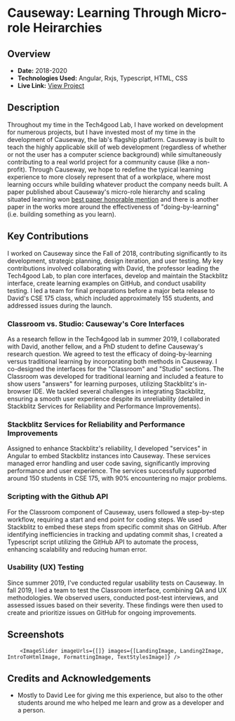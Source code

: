 
# Causeway: Learning Through Micro-role Heirarchies

## Overview
- **Date:** 2018-2020
- **Technologies Used:** Angular, Rxjs, Typescript, HTML, CSS
- **Live Link:** [View Project](https://causeway.soe.ucsc.edu/#/)

## Description
Throughout my time in the Tech4good Lab, I have worked on development for numerous projects, but I have invested most of my time in the development of Causeway, the lab's flagship platform. Causeway is built to teach the highly applicable skill of web development (regardless of whether or not the user has a computer science background) while simultaneously contributing to a real world project for a community cause (like a non-profit). Through Causeway, we hope to redefine the typical learning experience to more closely represent that of a workplace, where most learning occurs while building whatever product the company needs built. A paper published about Causeway's micro-role hierarchy and scaling situated learning won [best paper honorable mention](https://tech4good.soe.ucsc.edu/assets/docs/chi-2019-ca.pdf) and there is another paper in the works more around the effectiveness of "doing-by-learning" (i.e. building something as you learn).

## Key Contributions
I worked on Causeway since the Fall of 2018, contributing significantly to its development, strategic planning, design iteration, and user testing. My key contributions involved collaborating with David, the professor leading the Tech4good Lab, to plan core interfaces, develop and maintain the Stackblitz interface, create learning examples on GitHub, and conduct usability testing. I led a team for final preparations before a major beta release to David's CSE 175 class, which included approximately 155 students, and addressed issues during the launch.

### Classroom vs. Studio: Causeway's Core Interfaces
As a research fellow in the Tech4good lab in summer 2019, I collaborated with David, another fellow, and a PhD student to define Causeway's research question. We agreed to test the efficacy of doing-by-learning versus traditional learning by incorporating both methods in Causeway. I co-designed the interfaces for the "Classroom" and "Studio" sections. The Classroom was developed for traditional learning and included a feature to show users "answers" for learning purposes, utilizing Stackblitz's in-browser IDE. We tackled several challenges in integrating Stackblitz, ensuring a smooth user experience despite its unreliability (detailed in Stackblitz Services for Reliability and Performance Improvements).

### Stackblitz Services for Reliability and Performance Improvements
Assigned to enhance Stackblitz's reliability, I developed "services" in Angular to embed Stackblitz instances into Causeway. These services managed error handling and user code saving, significantly improving performance and user experience. The services successfully supported around 150 students in CSE 175, with 90% encountering no major problems.

### Scripting with the Github API
For the Classroom component of Causeway, users followed a step-by-step workflow, requiring a start and end point for coding steps. We used Stackblitz to embed these steps from specific commit shas on GitHub. After identifying inefficiencies in tracking and updating commit shas, I created a Typescript script utilizing the GitHub API to automate the process, enhancing scalability and reducing human error.

### Usability (UX) Testing
Since summer 2019, I've conducted regular usability tests on Causeway. In fall 2019, I led a team to test the Classroom interface, combining QA and UX methodologies. We observed users, conducted post-test interviews, and assessed issues based on their severity. These findings were then used to create and prioritize issues on GitHub for ongoing improvements.

## Screenshots
        <ImageSlider imageUrls={[]} images={[LandingImage, Landing2Image, IntroToHtmlImage, FormattingImage, TextStylesImage]} />


## Credits and Acknowledgements
- Mostly to David Lee for giving me this experience, but also to the other students around me who helped me learn and grow as a developer and a person.
